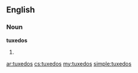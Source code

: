 ==English==

===Noun===
'''tuxedos'''

# {{plural of|tuxedo}}

[[ar:tuxedos]]
[[cs:tuxedos]]
[[my:tuxedos]]
[[simple:tuxedos]]
